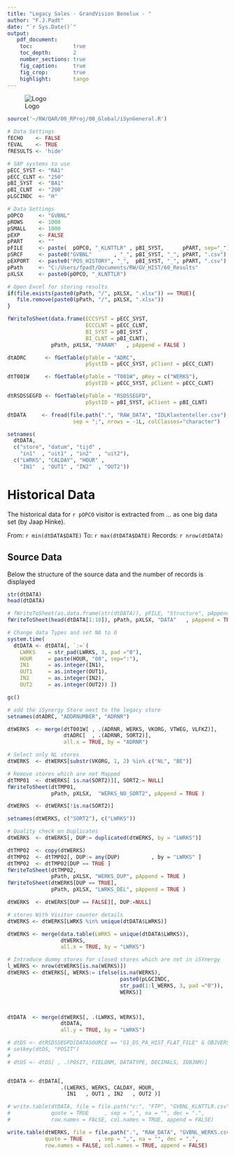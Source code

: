 ```yaml
---
title: "Legacy Sales - GrandVision Benelux - "
author: "F.J.Padt"
date: "`r Sys.Date()`"
output: 
   pdf_document:
    toc:             true
    toc_depth:       2
    number_sections: true
    fig_caption:     true
    fig_crop:        true
    highlight:       tango    
---
```


\newpage
![Logo](http://www.grandvision.com/img/logoGV.png) 

```r

source('~/RW/QAR/00_RProj/00_Global/iSynGeneral.R')

# Data Settings
fECHO    <- FALSE
fEVAL    <- TRUE
fRESULTS <- 'hide' 

# SAP systems to use
pECC_SYST <- "RA1"
pECC_CLNT <- "250"
pBI_SYST  <- "BA1" 
pBI_CLNT  <- "200"
pLGCINDC  <- "H"

# Data Settings
pOPCO     <- "GVBNL"
pROWS     <- 1000
pSMALL    <- 1000
pEXP      <- FALSE
pPART     <- ""
pFILE     <- paste(  pOPCO, "_KLNTTLR" , pBI_SYST,      pPART, sep="_") 
pSRCF     <- paste0("GVBNL"       , "_", pBI_SYST, "_", pPART, ".csv")
pEXPORT   <- paste0("POS_HISTORY", "_",  pBI_SYST, "_", pPART, ".csv") 
pPath     <- "C:/Users/fpadt/Documents/RW/GV_HIST/60_Results" 
pXLSX     <- paste0(pOPCO, "_KLNTTLR") 

# Open Excel for storing results
if(file.exists(paste0(pPath, "/", pXLSX, ".xlsx")) == TRUE){
   file.remove(paste0(pPath, "/", pXLSX, ".xlsx"))
}

fWriteToSheet(data.frame(ECCSYST = pECC_SYST, 
                         ECCCLNT = pECC_CLNT,
                         BI_SYST = pBI_SYST ,
                         BI_CLNT = pBI_CLNT), 
              pPath, pXLSX, "PARAM"   , pAppend = FALSE )
```


```r

dtADRC      <- fGetTable(pTable = "ADRC", 
                         pSystID = pECC_SYST, pClient = pECC_CLNT)

dtT001W     <- fGetTable(pTable = "T001W", pKey = c("WERKS"),
                         pSystID = pECC_SYST, pClient = pECC_CLNT)

dtRSDSSEGFD <- fGetTable(pTable = "RSDSSEGFD", 
                         pSystID = pBI_SYST, pClient = pBI_CLNT)

dtDATA     <- fread(file.path(".", "RAW_DATA", "IDLKlantenteller.csv"),  
                     sep = ";", nrows = -1L, colClasses="character") 

setnames(
  dtDATA,
  c("store", "datum", "tijd" ,
    "in1"  , "uit1" , "in2"  , "uit2"),
  c("LWRKS", "CALDAY", "HOUR" , 
    "IN1"  , "OUT1" , "IN2"  , "OUT2"))


```

# Historical Data #

The historical data for `r pOPCO` visitor is extracted from ...
as one big data set (by Jaap Hinke). 


From:    `r min(dtDATA$DATE)` 
To:      `r max(dtDATA$DATE)`
Records: `r nrow(dtDATA)`

## Source Data 

Below the structure of the source data and the number of records is displayed

```r

str(dtDATA)
head(dtDATA)

# fWriteToSheet(as.data.frame(str(dtDATA)), pFILE, "Structure", pAppend = TRUE)
fWriteToSheet(head(dtDATA[1:10]), pPath, pXLSX, "DATA"   , pAppend = TRUE)
```

```r
# Change data Types and set NA to 0
system.time(
  dtDATA <- dtDATA[, `:=`(
    LWRKS    = str_pad(LWRKS, 3, pad ="0"),
    HOUR     = paste(HOUR, "00", sep=":"),
    IN1      = as.integer(IN1),
    OUT1     = as.integer(OUT1),
    IN2      = as.integer(IN2),
    OUT2     = as.integer(OUT2)) ])

gc()
```

```r
# add the iSynergy Store next to the legacy store
setnames(dtADRC, "ADDRNUMBER", "ADRNR")

dtWERKS  <- merge(dtT001W[ , .(ADRNR, WERKS, VKORG, VTWEG, VLFKZ)], 
                  dtADRC[  , .(ADRNR, SORT2)],
                  all.x = TRUE, by = "ADRNR")

# Select only NL stores
dtWERKS  <- dtWERKS[substr(VKORG, 1, 2) %in% c("NL", "BE")]

# Remove stores which are not Mapped
dtTMP01  <- dtWERKS[ is.na(SORT2)][, SORT2:= NULL]
fWriteToSheet(dtTMP01, 
              pPath, pXLSX,  "WERKS_NO_SORT2", pAppend = TRUE )

dtWERKS  <- dtWERKS[!is.na(SORT2)] 

setnames(dtWERKS, c("SORT2"), c("LWRKS"))

# Quality check on Duplicates
dtWERKS  <- dtWERKS[, DUP:= duplicated(dtWERKS, by = "LWRKS")]

dtTMP02  <- copy(dtWERKS)
dtTMP02  <- dtTMP02[, DUP:= any(DUP)          , by = "LWRKS" ]
dtTMP02  <- dtTMP02[DUP == TRUE ]
fWriteToSheet(dtTMP02, 
              pPath, pXLSX, "WERKS_DUP", pAppend = TRUE )
fWriteToSheet(dtWERKS[DUP == TRUE], 
              pPath, pXLSX, "LWRKS_DEL", pAppend = TRUE )

dtWERKS  <- dtWERKS[DUP == FALSE][, DUP:=NULL]

# stores With Visitor counter details
dtWERKS <- dtWERKS[LWRKS %in% unique(dtDATA$LWRKS)]

dtWERKS <- merge(data.table(LWRKS = unique(dtDATA$LWRKS)),
                 dtWERKS,
                 all.x = TRUE, by = "LWRKS")

# Introduce dummy stores for closed stores which are not in iSYnergy
l_WERKS <- nrow(dtWERKS[is.na(WERKS)])
dtWERKS <- dtWERKS[, WERKS:= ifelse(is.na(WERKS),
                                    paste0(pLGCINDC, 
                                    str_pad(1:l_WERKS, 3, pad ="0")),
                                    WERKS)]



dtDATA  <- merge(dtWERKS[, .(LWRKS, WERKS)], 
                 dtDATA, 
                 all.y = TRUE, by = "LWRKS")

```


```r

# dtDS <- dtRSDSSEGFD[DATASOURCE == "G1_DS_PA_HIST_FLAT_FILE" & OBJVERS == "A"]
# setkey(dtDS, "POSIT")
# 
# dtDS <- dtDS[ , .(POSIT, FIELDNM, DATATYPE, DECIMALS, IOBJNM)]


dtDATA <- dtDATA[,
                 .(LWERKS, WERKS, CALDAY, HOUR,
                   IN1   , OUT1 , IN2   , OUT2 )]

# write.table(dtDATA, file = file.path("c:", "FTP", "GVBNL_KLNTTLR.csv"),
#             quote = TRUE     , sep = ",", na = "", dec = ".",             
#             row.names = FALSE, col.names = TRUE, append = FALSE)

write.table(dtWERKS, file = file.path(".", "RAW_DATA", "GVBNL_WERKS.csv"),
            quote = TRUE     , sep = ",", na = "", dec = ".",             
            row.names = FALSE, col.names = TRUE, append = FALSE)
```